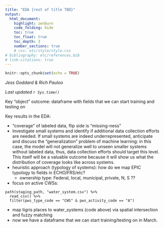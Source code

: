 ```yaml
---
title: "EDA {rest of title TBD}"
output: 
  html_document:
    highlight: zenburn
    code_folding: hide
    toc: true
    toc_float: true
    toc_depth: 3
    number_sections: true
    # css: etc/style/style.css
# bibliography: etc/references.bib  
# link-citations: true
---
```


```r
knitr::opts_chunk$set(echo = TRUE)
```

*Jess Goddard & Rich Pauloo*

*Last updated `r Sys.time()`*


Key "object" outcome: dataframe with fields that we can start training and testing on  

Key results in the EDA:  

- "coverage" of labeled data, flip side is "missing-ness"  
- Investigate small systems and identify if additional data collection efforts are needed. If small systems are indeed underrepresented, anticipate and discuss the "generalization" problem of machine learning: in this case, the model will not generalize well to unseen smaller systems without labeled data, thus, data collection efforts should target this level. This itself will be a valuable outcome because it will show us what the distribution of coverage looks like across systems. 
- heuristic approach (typology of systems): how do we map EPIC typology to fields in ECHO/FRS/etc?  
  -	ownership type: Federal, local, municipal, private, N, S ??  
- focus on active CWSs:  

```
path(staging_path, "water_system.csv") %>% 
  read_csv() %>% 
  filter(pws_type_code == "CWS" & pws_activity_code == "A")
```
- map tigris places to water_systems (code above) via spatial intersection and fuzzy matching  
- now we have a dataframe that we can start training/testing on in March.  

